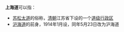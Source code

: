 '''上海道'''可以指：

*[[苏松太道|苏松太道]]的俗称，[[清朝|清朝]]江苏省下设的一个[[道_(行政区划)|道级行政区]]
*[[沪海道|沪海道]]的前身，1914年1月设，同年5月23日改为沪海道

{{Disambig|Cat=三字地名消歧义}}